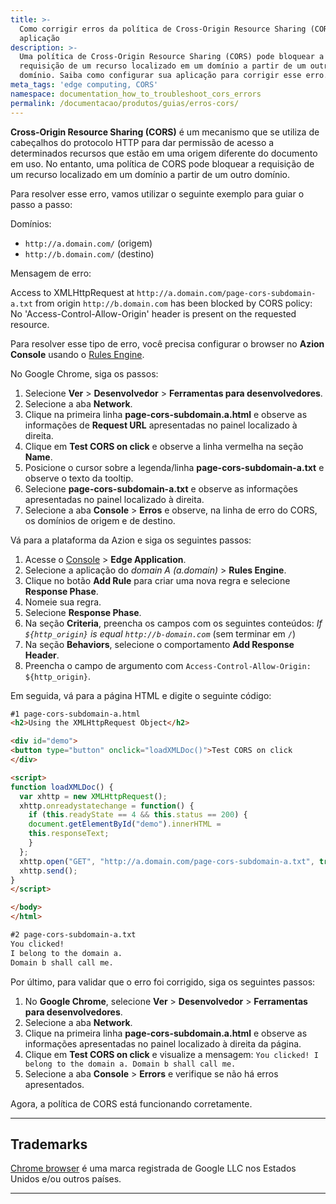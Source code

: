 ```yaml
---
title: >-
  Como corrigir erros da política de Cross-Origin Resource Sharing (CORS) na
  aplicação
description: >-
  Uma política de Cross-Origin Resource Sharing (CORS) pode bloquear a
  requisição de um recurso localizado em um domínio a partir de um outro
  domínio. Saiba como configurar sua aplicação para corrigir esse erro.
meta_tags: 'edge computing, CORS'
namespace: documentation_how_to_troubleshoot_cors_errors
permalink: /documentacao/produtos/guias/erros-cors/
---
```


**Cross-Origin Resource Sharing (CORS)** é um mecanismo que se utiliza de cabeçalhos do protocolo HTTP para dar permissão de acesso a determinados recursos que estão em uma origem diferente do documento em uso. No entanto, uma política de CORS pode bloquear a requisição de um recurso localizado em um domínio a partir de um outro domínio.

Para resolver esse erro, vamos utilizar o seguinte exemplo para guiar o passo a passo:

Domínios:

- `http://a.domain.com/` (origem)
- `http://b.domain.com/` (destino)

Mensagem de erro:

Access to XMLHttpRequest at `http://a.domain.com/page-cors-subdomain-a.txt` from origin `http://b.domain.com` has been blocked by CORS policy: No 'Access-Control-Allow-Origin' header is present on the requested resource.

Para resolver esse tipo de erro, você precisa configurar o browser no **Azion Console** usando o [Rules Engine](/pt-br/documentacao/produtos/build/edge-application/rules-engine/).

No Google Chrome, siga os passos:

1. Selecione **Ver** > **Desenvolvedor** > **Ferramentas para desenvolvedores**.
2. Selecione a aba **Network**.
3. Clique na primeira linha **page-cors-subdomain.a.html** e observe as informações de **Request URL** apresentadas no painel localizado à direita.
4. Clique em **Test CORS on click** e observe a linha vermelha na seção **Name**.
5. Posicione o cursor sobre a legenda/linha **page-cors-subdomain-a.txt** e observe o texto da tooltip.
6. Selecione **page-cors-subdomain-a.txt** e observe as informações apresentadas no painel localizado à direita.
7. Selecione a aba **Console** > **Erros** e observe, na linha de erro do CORS, os domínios de origem e de destino.

Vá para a plataforma da Azion e siga os seguintes passos:

1. Acesse o [Console](/pt-br/documentacao/produtos/guias/como-acessar-o-azion-console/) > **Edge Application**.
2. Selecione a aplicação do *domain A (a.domain)* > **Rules Engine**.
3. Clique no botão **Add Rule** para criar uma nova regra e selecione **Response Phase**.
4. Nomeie sua regra.
5. Selecione **Response Phase**.
6. Na seção **Criteria**, preencha os campos com os seguintes conteúdos:
    *If `${http_origin}` is equal `http://b-domain.com`* (sem terminar em `/`)
7. Na seção **Behaviors**, selecione o comportamento **Add Response Header**.
8. Preencha o campo de argumento com `Access-Control-Allow-Origin: ${http_origin}`.

Em seguida, vá para a página HTML e digite o seguinte código:

```html
#1 page-cors-subdomain-a.html
<h2>Using the XMLHttpRequest Object</h2>

<div id="demo">
<button type="button" onclick="loadXMLDoc()">Test CORS on click
</div>

<script>
function loadXMLDoc() {
  var xhttp = new XMLHttpRequest();
  xhttp.onreadystatechange = function() {
	if (this.readyState == 4 && this.status == 200) {
  	document.getElementById("demo").innerHTML =
  	this.responseText;
	}
  };
  xhttp.open("GET", "http://a.domain.com/page-cors-subdomain-a.txt", true);
  xhttp.send();
}
</script>

</body>
</html>

#2 page-cors-subdomain-a.txt
You clicked!
I belong to the domain a.
Domain b shall call me.
```

Por último, para validar que o erro foi corrigido, siga os seguintes passos:

1. No **Google Chrome**, selecione **Ver** > **Desenvolvedor** > **Ferramentas para desenvolvedores**.
2. Selecione a aba **Network**.
3. Clique na primeira linha **page-cors-subdomain.a.html** e observe as informações apresentadas no painel localizado à direita da página.
4. Clique em **Test CORS on click** e visualize a mensagem:
    `You clicked! I belong to the domain a. Domain b shall call me.`
5. Selecione a aba **Console** > **Errors** e verifique se não há erros apresentados.

Agora, a política de CORS está funcionando corretamente.

---

## Trademarks

[Chrome browser](https://www.google.com/chrome/) é uma marca registrada de Google LLC nos Estados Unidos e/ou outros países.

---

